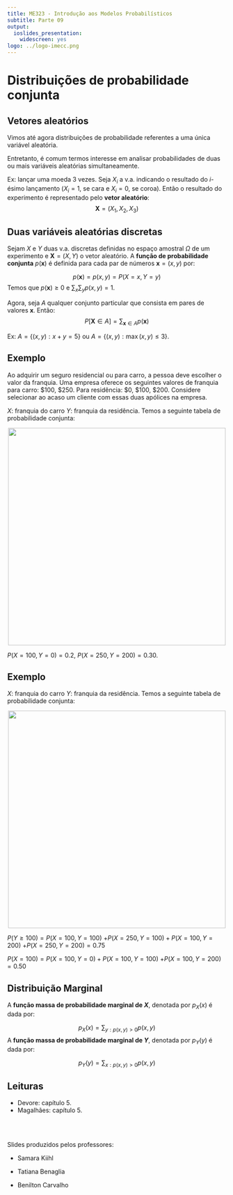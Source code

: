 ```yaml
---
title: ME323 - Introdução aos Modelos Probabilísticos
subtitle: Parte 09
output:
  ioslides_presentation:
    widescreen: yes
logo: ../logo-imecc.png
---
```



# Distribuições de probabilidade conjunta

## Vetores aleatórios

Vimos até agora distribuições de probabilidade referentes a uma única variável aleatória.

Entretanto, é comum termos interesse em analisar probabilidades de duas ou mais variáveis aleatórias simultaneamente.

Ex: lançar uma moeda 3 vezes. Seja $X_i$ a v.a. indicando o resultado do $i$-ésimo lançamento ($X_i=1$, se cara e $X_i=0$, se coroa). Então o resultado do experimento é representado pelo **vetor aleatório**:
$$\mathbf{X}=(X_1,X_2,X_3)$$

## Duas variáveis aleatórias discretas

Sejam $X$ e $Y$ duas v.a. discretas definidas no espaço amostral $\Omega$ de um experimento e $\mathbf{X}=(X,Y)$ o vetor aleatório. A **função de probabilidade conjunta** $p(\mathbf{x})$ é definida para cada par de números $\mathbf{x}=(x,y)$ por:

$$p(\mathbf{x})=p(x,y)=P(X=x, Y=y)$$
Temos que $p(\mathbf{x})\geq0$ e $\sum_x\sum_yp(x,y)=1$.

Agora, seja $A$ qualquer conjunto particular que consista em pares de valores $\mathbf{x}$. Então:
$$P[\mathbf{X}\in A]=\sum_{\mathbf{x}\in A}p(\mathbf{x})$$

Ex: $A=\{(x,y): x+y=5\}$ ou $A=\{(x,y): \max(x,y)\leq 3\}$.

## Exemplo

Ao adquirir um seguro residencial ou para carro, a pessoa deve escolher o valor da franquia. Uma empresa oferece os seguintes valores de franquia para carro: $\$100$, $\$250$. Para residência: $\$0$, $\$100$, $\$200$. Considere selecionar ao acaso um cliente com essas duas apólices na empresa. 

$X$: franquia do carro $Y$: franquia da residência. Temos a seguinte tabela de probabilidade conjunta:

<center><img src="figuras/joint1.png" width=500></center>


$P(X=100,Y=0)=0.2$, $P(X=250,Y=200)=0.30$.

## Exemplo


$X$: franquia do carro $Y$: franquia da residência. Temos a seguinte tabela de probabilidade conjunta:

<center><img src="figuras/joint1.png" width=500></center>


$P(Y\geq 100) = P(X=100,Y=100)$
$+P(X=250,Y=100)+P(X=100,Y=200)$
$+ P(X=250,Y=200)=0.75$

$P(X=100) = P(X=100,Y=0)+P(X=100,Y=100)$
$+P(X=100,Y=200)=0.50$

## Distribuição Marginal

A **função massa de probabilidade marginal de $X$**, denotada por $p_X(x)$ é dada por:

$$p_X(x)=\sum_{y:p(x,y)>0}p(x,y)$$
A **função massa de probabilidade marginal de $Y$**, denotada por $p_Y(y)$ é dada por:

$$p_Y(y)=\sum_{x:p(x,y)>0}p(x,y)$$


## Leituras


* Devore: capítulo 5.
* Magalhães: capítulo 5.

<br /><br />

Slides produzidos pelos professores:

* Samara Kiihl

* Tatiana Benaglia

* Benilton Carvalho